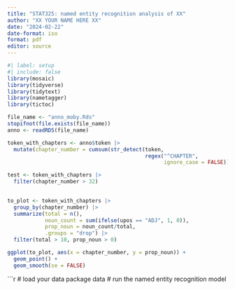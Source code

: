 ```yaml
---
title: "STAT325: named entity recognition analysis of XX"
author: "XX YOUR NAME HERE XX"
date: "2024-02-22"
date-format: iso
format: pdf
editor: source
---
```

  
```r
#| label: setup
#| include: false
library(mosaic)
library(tidyverse)
library(tidytext)
library(nametagger)
library(tictoc)
```

```r
file_name <- "anno_moby.Rds"
stopifnot(file.exists(file_name))
anno <- readRDS(file_name)
```

```r
token_with_chapters <- anno$token |>
  mutate(chapter_number = cumsum(str_detect(token, 
                                            regex("^CHAPTER",
                                                  ignore_case = FALSE)) & tid == 1))

test <- token_with_chapters |>
  filter(chapter_number > 32)
  
```


```r
to_plot <- token_with_chapters |>
  group_by(chapter_number) |>
  summarize(total = n(),
            noun_count = sum(ifelse(upos == "ADJ", 1, 0)),
            prop_noun = noun_count/total,
            .groups = "drop") |>
  filter(total > 10, prop_noun > 0)

ggplot(to_plot, aes(x = chapter_number, y = prop_noun)) +
  geom_point() +
  geom_smooth(se = FALSE)
```

```r
# load your data package data
# run the named entity recognition model